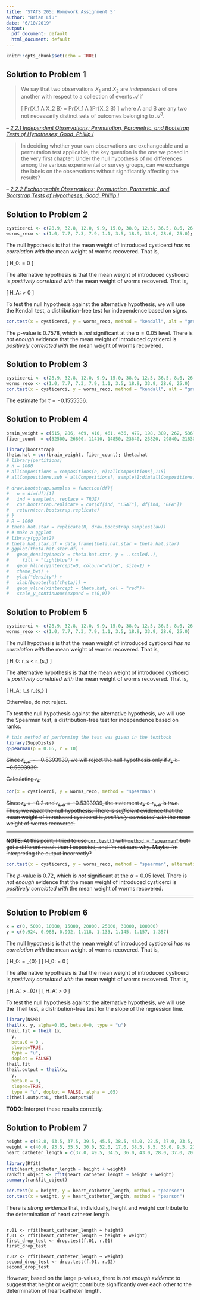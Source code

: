 ```yaml
---
title: 'STATS 205: Homework Assignment 5'
author: "Brian Liu"
date: "6/10/2019"
output:
  pdf_document: default
  html_document: default
---
```


```r
knitr::opts_chunk$set(echo = TRUE)
```

## Solution to Problem 1

>We say that two observations $X_1$ and $X_2$ are *independent* of one another with respect to a collection of events $\mathcal{A}$ if
>
>\[
>     Pr\left\{X_1 \in A \textrm{  and  } X_2 \in B\right\} = Pr\left\{X_1 \in A \right\}Pr\left\{X_2 \in B\right\}
>\]
>where A and B are any two not necessarily distinct sets of outcomes belonging to $\mathcal{A}^3$.

-- <cite>[2.2.1 Independent Observations; Permutation, Parametric, and Bootstrap Tests of Hypotheses; Good, Phillip I][1]</cite>

>In deciding whether your own observations are exchangeable and a permutation test applicable, the key question is the one we posed in the very first chapter: Under the null hypothesis of no differences among the various experimental or survey groups, can we exchange the labels on the observations without significantly affecting the results?

-- <cite>[2.2.2 Exchangeable Observations; Permutation, Parametric, and Bootstrap Tests of Hypotheses; Good, Phillip I][1]</cite>

[1]:https://searchworks.stanford.edu/view/12473402

## Solution to Problem 2

```r
cysticerci <- c(28.9, 32.8, 12.0, 9.9, 15.0, 38.0, 12.5, 36.5, 8.6, 26.8);cysticerci
worms_reco <- c(1.0, 7.7, 7.3, 7.9, 1.1, 3.5, 18.9, 33.9, 28.6, 25.0); worms_reco
```

The null hypothesis is that the mean weight of introduced cysticerci *has no correlation with* the mean weight of worms recovered. That is,

\[
    H_0: \tau = 0
\]

The alternative hypothesis is that the mean weight of introduced cysticerci is *positively correlated with* the mean weight of worms recovered. That is,

\[
    H_A: \tau > 0
\]

To test the null hypothesis against the alternative hypothesis, we will use the Kendall test, a distribution-free test for independence based on signs.

```r
cor.test(x = cysticerci, y = worms_reco, method = "kendall", alt = "greater")
```

The $p$-value is $0.7578$, which is *not* significant at the $\alpha = 0.05$ level. There is *not enough* evidence that the mean weight of introduced cysticerci is *positively correlated with* the mean weight of worms recovered.

## Solution to Problem 3

```r
cysticerci <- c(28.9, 32.8, 12.0, 9.9, 15.0, 38.0, 12.5, 36.5, 8.6, 26.8)
worms_reco <- c(1.0, 7.7, 7.3, 7.9, 1.1, 3.5, 18.9, 33.9, 28.6, 25.0)
cor.test(x = cysticerci, y = worms_reco, method = "kendall", alt = "greater")
```

The estimate for $\tau = -0.1555556$.

## Solution to Problem 4

```r
brain_weight = c(515, 286, 469, 410, 461, 436, 479, 198, 389, 262, 536); length(brain_weight)
fiber_count  = c(32500, 26800, 11410, 14850, 23640, 23820, 29840, 21830, 24650, 22500, 26000); length(fiber_count)

library(bootstrap)
theta.hat = cor(brain_weight, fiber_count); theta.hat
# library(partitions)
# n = 1000
# allCompositions = compositions(n, n);allCompositions[,1:5]
# allCompositions.sub = allCompositions[, sample(1:dim(allCompositions)[2], size=1000, replace=FALSE)]

# draw.bootstrap.samples = function(df){
#   n = dim(df)[1]
#   ind = sample(n, replace = TRUE)
#   cor.bootstrap.replicate = cor(df[ind, "LSAT"], df[ind, "GPA"])
#   return(cor.bootstrap.replicate)
# }
# R = 1000
# theta.hat.star = replicate(R, draw.bootstrap.samples(law))
# # make a ggplot
# library(ggplot2)
# theta.hat.star.df = data.frame(theta.hat.star = theta.hat.star)
# ggplot(theta.hat.star.df) +
#   geom_density(aes(x = theta.hat.star, y = ..scaled..),
#     fill = "lightblue") +
#   geom_hline(yintercept=0, colour="white", size=1) +
#   theme_bw() +
#   ylab("density") +
#   xlab(bquote(hat(theta))) +
#   geom_vline(xintercept = theta.hat, col = "red")+
#   scale_y_continuous(expand = c(0,0))
```


<!-- 
\[
    \hat{\tau} = \frac{2K}{n(n - 1)} = \bar{K}
\]
 -->
 <!-- cor.test(brain_weight, fiber_count, method="kendall")  -->
<!-- 
The estimate for *Kendall's sample rank correlation coefficient* is

\[
    \hat{\tau} = 0.2727273
\]
 -->


## Solution to Problem 5

```r
cysticerci <- c(28.9, 32.8, 12.0, 9.9, 15.0, 38.0, 12.5, 36.5, 8.6, 26.8)
worms_reco <- c(1.0, 7.7, 7.3, 7.9, 1.1, 3.5, 18.9, 33.9, 28.6, 25.0)
```

The null hypothesis is that the mean weight of introduced cysticerci *has no correlation with* the mean weight of worms recovered. That is,

\[
    H_0: r_s < r_{s,\alpha}
\]

The alternative hypothesis is that the mean weight of introduced cysticerci is *positively correlated with* the mean weight of worms recovered. That is,

\[
    H_A: r_s \geq r_{s,\alpha}
\]

Otherwise, do not reject.

To test the null hypothesis against the alternative hypothesis, we will use the Spearman test, a distribution-free test for independence based on ranks.

<!-- # install.packages("SuppDists", dependencies=TRUE, repos='http://cran.us.r-project.org') -->

<!-- # qSpearman(0.01, r = 7) -->
```r
# this method of performing the test was given in the textbook
library(SuppDists)
qSpearman(p = 0.05, r = 10)
```

~~Since $r_{s,\alpha} = -0.5393939$, we will reject the null hypothesis only if $r_s \geq -0.5393939$.~~

~~Calculating $r_s$,~~

```r
cor(x = cysticerci, y = worms_reco, method = "spearman")
```

~~Since $r_s = -0.2$ and $r_{s,\alpha} = -0.5393939$, the statement $r_s \geq r_{s,\alpha}$ is *true*. Thus, we *reject* the null hypothesis. There is *sufficient* evidence that the mean weight of introduced cysticerci is *positively correlated with* the mean weight of worms recovered.~~

---

~~**NOTE**: At this point, I tried to use `cor.test()` with `method = "spearman"` but I got a different result than I expected, and I'm not sure why. Maybe I'm interpreting the output incorrectly?~~

```r
cor.test(x = cysticerci, y = worms_reco, method = "spearman", alternative = "greater")
```

The $p$-value is $0.72$, which is *not* significant at the $\alpha = 0.05$ level. There is *not enough* evidence that the mean weight of introduced cysticerci is *positively correlated with* the mean weight of worms recovered.

---

## Solution to Problem 6

```r
x = c(0, 5000, 10000, 15000, 20000, 25000, 30000, 100000)
y = c(0.924, 0.988, 0.992, 1.118, 1.133, 1.145, 1.157, 1.357)
```

The null hypothesis is that the mean weight of introduced cysticerci *has no correlation with* the mean weight of worms recovered. That is,

\[
    H_0: \beta = \beta_{0}
\]
\[
    H_0: \beta = 0
\]

The alternative hypothesis is that the mean weight of introduced cysticerci is *positively correlated with* the mean weight of worms recovered. That is,

\[
    H_A: \beta > \beta_{0}
\]
\[
    H_A: \beta > 0
\]

To test the null hypothesis against the alternative hypothesis, we will use the Theil test, a distribution-free test for the slope of the regression line.

```r
library(NSM3)
theil(x, y, alpha=0.05, beta.0=0, type = "u")
theil.fit = theil (x, 
  y,
  beta.0 = 0 ,
  slopes=TRUE,
  type = "u", 
  doplot = FALSE)
theil.fit
theil.output = theil(x, 
  y,
  beta.0 = 0,
  slopes=TRUE,
  type = "u", doplot = FALSE, alpha = .05)
c(theil.output$L, theil.output$U)
```

**TODO**: Interpret these results correctly.

## Solution to Problem 7


<!-- model1 <- lm (heart_catheter_length ~ height + weight)
summary(model1)
cor.test(x = height, y = weight, method = "pearson")
confint(model1, conf.level = 0.95) -->

```r
height = c(42.8, 63.5, 37.5, 39.5, 45.5, 38.5, 43.0, 22.5, 37.0, 23.5, 33.0, 58.0)
weight = c(40.0, 93.5, 35.5, 30.0, 52.0, 17.0, 38.5, 8.5, 33.0, 9.5, 21.0, 79.0)
heart_catheter_length = c(37.0, 49.5, 34.5, 36.0, 43.0, 28.0, 37.0, 20.0, 33.5, 30.5, 38.5, 47.0)

library(Rfit)
rfit(heart_catheter_length ~ height + weight)
rankfit_object <- rfit(heart_catheter_length ~ height + weight)
summary(rankfit_object)
```

```r
cor.test(x = height, y = heart_catheter_length, method = "pearson")
cor.test(x = weight, y = heart_catheter_length, method = "pearson")
```

There is *strong evidence* that, individually, height and weight contribute to the determination of heart catheter length.
```

r.01 <- rfit(heart_catheter_length ~ height)
f.01 <- rfit(heart_catheter_length ~ height + weight)
first_drop_test <- drop.test(f.01, r.01)
first_drop_test

r.02 <- rfit(heart_catheter_length ~ weight)
second_drop_test <- drop.test(f.01, r.02)
second_drop_test
```

However, based on the large p-values, there is *not enough evidence* to suggest that height or weight contribute significantly over each other to the determination of heart catheter length.